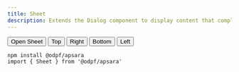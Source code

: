 ```yaml
---
title: Sheet
description: Extends the Dialog component to display content that complements the main content of the screen.
---
```


<Preview>
  <Flex
    css={{
      alignItems: "center",
      gap: "$3",
    }}
  >
    <Sheet>
      <Sheet.Trigger asChild>
        <Button variant="secondary" outline>Open Sheet</Button>
      </Sheet.Trigger>
      <Sheet.Content></Sheet.Content>
    </Sheet>
    <Sheet>
      <Sheet.Trigger asChild>
        <Button variant="secondary" outline>Top</Button>
      </Sheet.Trigger>
      <Sheet.Content side="top"></Sheet.Content>
    </Sheet>
    <Sheet>
      <Sheet.Trigger asChild>
        <Button variant="secondary" outline>Right</Button>
      </Sheet.Trigger>
      <Sheet.Content side="right"></Sheet.Content>
    </Sheet>
    <Sheet>
      <Sheet.Trigger asChild>
        <Button variant="secondary" outline>Bottom</Button>
      </Sheet.Trigger>
      <Sheet.Content side="bottom"></Sheet.Content>
    </Sheet>
    <Sheet>
      <Sheet.Trigger asChild>
        <Button variant="secondary" outline>Left</Button>
      </Sheet.Trigger>
      <Sheet.Content side="left"></Sheet.Content>
    </Sheet>
  </Flex>
</Preview>


```tsx outline=true
npm install @odpf/apsara
import { Sheet } from '@odpf/apsara'
```
